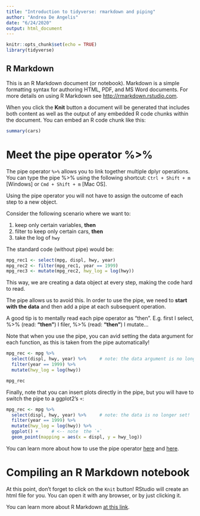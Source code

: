---
title: "Introduction to tidyverse: rmarkdown and piping"
author: "Andrea De Angelis"
date: "6/24/2020"
output: html_document
---

```{r setup, include=FALSE}
knitr::opts_chunk$set(echo = TRUE)
library(tidyverse)
```

## R Markdown

This is an R Markdown document (or notebook). Markdown is a simple formatting syntax for authoring HTML, PDF, and MS Word documents. For more details on using R Markdown see <http://rmarkdown.rstudio.com>.

When you click the **Knit** button a document will be generated that includes both content as well as the output of any embedded R code chunks within the document. You can embed an R code chunk like this:

```{r cars}
summary(cars)
```

# Meet the pipe operator %>%

The pipe operator ` %>% ` allows you to link together multiple dplyr operations.
You can type the pipe %>%  using the following shortcut: `Ctrl + Shift + m` [Windows] or `Cmd + Shift + m` [Mac OS].

Using the pipe operator you will not have to assign the outcome of each step to a new object.

Consider the following scenario where we want to: 

1. keep only certain variables, **then** 
2. filter to keep only certain cars, **then**
3. take the log of `hwy`

The standard code (without pipe) would be:

```{r}
mpg_rec1 <- select(mpg, displ, hwy, year)
mpg_rec2 <- filter(mpg_rec1, year == 1999)
mpg_rec3 <- mutate(mpg_rec2, hwy_log = log(hwy))
```

This way, we are creating a data object at every step, making the code hard to read. 

The pipe allows us to avoid this. In order to use the pipe, we need to **start with the data** and then add a pipe at each subsequent operation. 

A good tip is to mentally read each pipe operator as "then". E.g. first I select, %>% (read: **"then"**) I filer, %>% (read: **"then"**) I mutate...

Note that when you use the pipe, you can avid  setting the data argument for each function, as this is taken from the pipe automatically!

```{r}
mpg_rec <- mpg %>% 
  select(displ, hwy, year) %>%     # note: the data argument is no longer set!
  filter(year == 1999) %>% 
  mutate(hwy_log = log(hwy))

mpg_rec
```

Finally, note that you can insert plots directly in the pipe, but you will have to switch the pipe to a ggplot2's `+`:

```{r}
mpg_rec <- mpg %>% 
  select(displ, hwy, year) %>%     # note: the data is no longer set!
  filter(year == 1999) %>% 
  mutate(hwy_log = log(hwy)) %>% 
  ggplot() +     # <-- note  the `+`
  geom_point(mapping = aes(x = displ, y = hwy_log))
```

You can learn more about how to use the pipe operator [here](https://r4ds.had.co.nz/transform.html#grouped-summaries-with-summarise) and [here](https://r4ds.had.co.nz/pipes.html).

# Compiling an R Markdown notebook

At this point, don't forget to click on the `Knit` button!
RStudio will create an html file for you. You can open it with any browser, or by just clicking it.

You can learn more about R Markdown [at this link](https://r4ds.had.co.nz/r-markdown.html).
